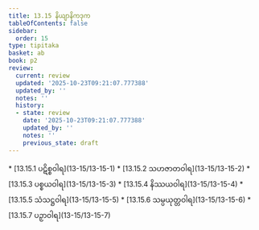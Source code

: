 ```yaml
---
title: 13.15 နိယျာနိကဒုက
tableOfContents: false
sidebar:
  order: 15
type: tipitaka
basket: ab
book: p2
review:
  current: review
  updated: '2025-10-23T09:21:07.777388'
  updated_by: ''
  notes: ''
  history:
  - state: review
    date: '2025-10-23T09:21:07.777388'
    updated_by: ''
    notes: ''
    previous_state: draft
---
```



<ReviewStatus review={frontmatter.review} showDetails={true} />

<HypothesisAnnotation frontmatter={frontmatter} />

<DynamicBreadcrumb />



<TableOfContents book="p2" section="13.15">
* [13.15.1 ပဋိစ္စဝါရ](13-15/13-15-1)
* [13.15.2 သဟဇာတဝါရ](13-15/13-15-2)
* [13.15.3 ပစ္စယဝါရ](13-15/13-15-3)
* [13.15.4 နိဿယဝါရ](13-15/13-15-4)
* [13.15.5 သံသဋ္ဌဝါရ](13-15/13-15-5)
* [13.15.6 သမ္ပယုတ္တဝါရ](13-15/13-15-6)
* [13.15.7 ပဉှာဝါရ](13-15/13-15-7)
</TableOfContents>